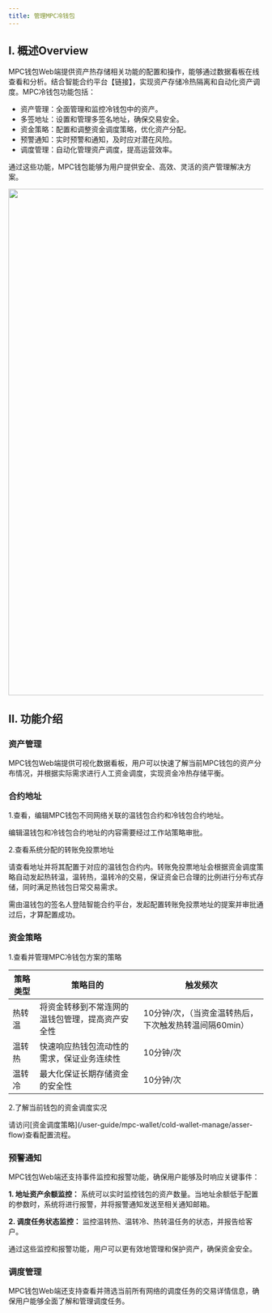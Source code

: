 ```yaml
---
title: 管理MPC冷钱包
---
```


## I. 概述Overview

MPC钱包Web端提供资产热存储相关功能的配置和操作，能够通过数据看板在线查看和分析。结合智能合约平台【链接】，实现资产存储冷热隔离和自动化资产调度。MPC冷钱包功能包括：
- 资产管理：全面管理和监控冷钱包中的资产。
- 多签地址：设置和管理多签名地址，确保交易安全。
- 资金策略：配置和调整资金调度策略，优化资产分配。
- 预警通知：实时预警和通知，及时应对潜在风险。
- 调度管理：自动化管理资产调度，提高运营效率。

通过这些功能，MPC钱包能够为用户提供安全、高效、灵活的资产管理解决方案。


<div className="w-full flex items-center justify-center">
    <img src="/images/help-center/coldoperatingcn.jpeg" width="1000"/>
</div>


## II. 功能介绍 

### 资产管理 

MPC钱包Web端提供可视化数据看板，用户可以快速了解当前MPC钱包的资产分布情况，并根据实际需求进行人工资金调度，实现资金冷热存储平衡。



### 合约地址 

1.查看，编辑MPC钱包不同网络关联的温钱包合约和冷钱包合约地址。


<Note>
编辑温钱包和冷钱包合约地址的内容需要经过工作站策略审批。

</Note>

2.查看系统分配的转账免投票地址

请查看地址并将其配置于对应的温钱包合约内。转账免投票地址会根据资金调度策略自动发起热转温，温转热，温转冷的交易，保证资金已合理的比例进行分布式存储，同时满足热钱包日常交易需求。


<Note>
需由温钱包的签名人登陆智能合约平台，发起配置转账免投票地址的提案并审批通过后，才算配置成功。

</Note>


### 资金策略 
1.查看并管理MPC冷钱包方案的策略


策略类型| 策略目的 |触发频次|
------- | ------  |------ |
热转温 |将资金转移到不常连网的温钱包管理，提高资产安全性|10分钟/次，（当资金温转热后，下次触发热转温间隔60min）| 
温转热|快速响应热钱包流动性的需求，保证业务连续性| 10分钟/次|
温转冷 | 最大化保证长期存储资金的安全性| 10分钟/次|



2.了解当前钱包的资金调度实况

<Tip> 
请访问[资金调度策略](/user-guide/mpc-wallet/cold-wallet-manage/asser-flow)查看配置流程。
</Tip>




### 预警通知

MPC钱包Web端还支持事件监控和报警功能，确保用户能够及时响应关键事件：

**1. 地址资产余额监控：** 系统可以实时监控钱包的资产数量。当地址余额低于配置的参数时，系统将进行报警，并将报警通知发送至相关通知邮箱。

**2. 调度任务状态监控：** 监控温转热、温转冷、热转温任务的状态，并报告给客户。

通过这些监控和报警功能，用户可以更有效地管理和保护资产，确保资金安全。


### 调度管理 
MPC钱包Web端还支持查看并筛选当前所有网络的调度任务的交易详情信息，确保用户能够全面了解和管理调度任务。
